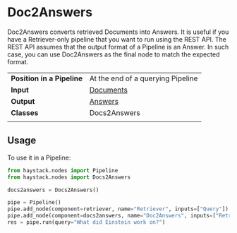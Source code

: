 # Doc2Answers

Doc2Answers converts retrieved Documents into Answers. It is useful if you have a Retriever-only pipeline that you want to run using the REST API. The REST API assumes that the output format of a Pipeline is an Answer. In such case, you can use Doc2Answers as the final node to match the expected format.

|||
|-------------|-----------------------------------------------------------------------------------------------------------------------------------------------------------------------------|
|__Position in a Pipeline__| At the end of a querying Pipeline |
|__Input__       | [Documents](/components/v1.5.0/documents-answers-labels#document)                                                                                                                                                                  |
|__Output__      | [Answers](/components/v1.5.0/documents-answers-labels#answer)                                                                                                             |
|__Classes__     | Docs2Answers                                                                                                        |
|||

## Usage

To use it in a Pipeline:

```python
from haystack.nodes import Pipeline
from haystack.nodes import Docs2Answers

docs2answers = Docs2Answers()

pipe = Pipeline()
pipe.add_node(component=retriever, name="Retriever", inputs=["Query"])
pipe.add_node(component=docs2answers, name="Doc2Answers", inputs=["Retriever"])
res = pipe.run(query="What did Einstein work on?")
```